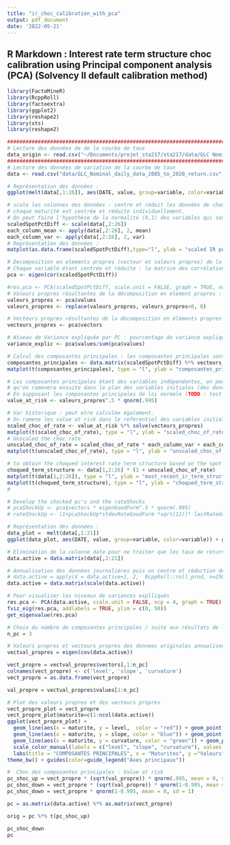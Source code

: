 ```yaml
---
title: "ir_choc_calibration_with_pca"
output: pdf_document
date: '2022-05-21'
---
```


## R Markdown : Interest rate term structure choc calibration using Principal component analysis (PCA) (Solvency II default calibration method)

```r
library(FactoMineR)
library(RcppRoll)
library(factoextra)
library(ggplot2)
library(reshape2)
library(xts)
library(reshape2)
```

```r
########################################################################################################
# Lecture des données de de la courbe de taux
data_origin <- read.csv("~/Documents/projet_sta217/sta217/data/GLC Nominal daily data_2005 to 2020.csv", header=TRUE, sep = ";", dec = ",", nrows = 100)
########################################################################################################
# Lecture des données de variation de la courbe de taux
data <- read.csv("data/GLC_Nominal_daily_data_2005_to_2020_return.csv", header=TRUE, sep = ";", dec = ",", nrows = 100)
```

```r
# Représentation des données :
ggplot(melt(data[,1:26]), aes(DATE, value, group=variable, color=variable)) + geom_line(show.legend = TRUE)
```
```r
# scale les colonnes des données : centre et réduit les données de chaque colonne individuellement 
# chaque maturité est centrée et réduite individuellement.
# On peut faire l'hypothèse de la normalité (0,1) des variables qui sont des rendements journaliers des taux, centrés et réduits
scaledSpotPctDiff <- scale(data[,2:26])
each_column_mean <- apply(data[,2:26], 2, mean)
each_column_var <- apply(data[,2:26], 2, var)
# Représentation des données :
matplot(as.data.frame(scaledSpotPctDiff),type="l", ylab = "scaled IR percentage diff")
```
```r
# Decomposition en elements propres (vecteur et valeurs propres) de la matrice des correlations.
# Chaque variable étant centrée et réduite : la matrice des corrélations est égale à celle de des covariances.
pca <- eigen(cor(scaledSpotPctDiff))

#res.pca <- PCA(scaledSpotPctDiff, scale.unit = FALSE, graph = TRUE, ncp = 25)
# Valeurs propres résultantes de la décomposition en element propres : variances des composantes principales
valeurs_propres <- pca$values
valeurs_propres <- replace(valeurs_propres, valeurs_propres<0, 0)

# Vecteurs propres résultantes de la décomposition en éléments propres : 
vecteurs_propres <- pca$vectors

# Niveau de Variance expliquée par PC : pourcentage de variance expliquée par chaque composantes principales
variance_explic <- pca$values/sum(pca$values)

# Calcul des composantes principales : les composantes principales sont les représentation des données initiales sur des nouvelles variables indépendantes (non correlées)
composantes_principales <- data.matrix(scaledSpotPctDiff) %*% vecteurs_propres
matplot(t(composantes_principales), type = "l", ylab = "composantes_principales")

# Les composantes principales étant des variables indépendantes, on peut calculer les Value at risk individuelles de chaque composante principale
# qu'on ramenera ensuite dans le plan des variables initiales (des données initiales).
# En supposant les composantes principales de loi normale (TODO : test de normalité sur chaque composante principale)
value_at_risk <- valeurs_propres^.5 * qnorm(.995)

# Var historique : peut etre calculée également.
# On ramene les value at risk dans le referentiel des variables initiales des données initiales/ (si det(A) != 0, so inverse exists)
scaled_choc_of_rate <- value_at_risk %*% solve(vecteurs_propres)
matplot(t(scaled_choc_of_rate), type = "l", ylab = "scaled_choc_of_rate")
# Unscaled the choc rate
unscaled_choc_of_rate = scaled_choc_of_rate * each_column_var + each_column_mean
matplot(t(unscaled_choc_of_rate), type = "l", ylab = "unscaled_choc_of_rate")

# to obtain the choqued interest rate term structure based on the spot interest rate term structure <_-_> (choc_of_rate + 1) * spot interest rate 
choqued_term_structure <- data[1,2:26] * (1 + unscaled_choc_of_rate)
matplot(t(data[1,2:26]), type = "l", ylab = "most_recent_ir_term_structure")
matplot(t(choqued_term_structure), type = "l", ylab = "choqued_term_structure")
#
```

```r
# Develop the shocked pc's and the rateShocks
# pcaShockUp <- pca$vectors * eigenGoodForm^.5 * qnorm(.995)
# rateShockUp <- (1+pcaShockUp*stdevRateGoodForm *sqrt(12))* lastRateGoodForm
```

```r
# Représentation des données :
data_plot =  melt(data[,1:21])
ggplot(data_plot, aes(DATE, value, group=variable, color=variable)) + geom_line(show.legend = TRUE)

# Elimination de la colonne date pour ne traiter que les taux de return
data.active = data.matrix(data[,2:21])

# Annualisation des données journalières puis on centre et réduction des données
# data.active = apply(X = data.active+1, 2,  RcppRoll::roll_prod, n=250)-1
data.active = data.matrix(scale(data.active))
```


```r
# Pour visualiser les niveaux de variances explliqués
res.pca <- PCA(data.active, scale.unit = FALSE, ncp = 4, graph = TRUE)
fviz_eig(res.pca, addlabels = TRUE, ylim = c(0, 50))
get_eigenvalue(res.pca)
```


```r
# Choix du nombre de composantes principales / suite aux résultats de l'ACP donnant les nivaux de variance explique par chaque composante
n_pc = 3

# Valeurs propres et vecteurs propres des donnees originales annualisees
vectval_propres = eigen(cov(data.active))

vect_propre = vectval_propres$vectors[,1:n_pc]
colnames(vect_propre) <- c('level', 'slope', 'curvature')
vect_propre = as.data.frame(vect_propre)

val_propre = vectval_propres$values[1:n_pc]

# Plot des valeurs propres et des vecteurs propres
vect_propre_plot = vect_propre
vect_propre_plot$maturite=c(1:ncol(data.active))
ggplot(vect_propre_plot) + 
  geom_line(aes(x = maturite, y = level,  color = "red")) + geom_point(aes(x = maturite, y = level, color = "red")) +
  geom_line(aes(x = maturite, y = slope, color = "blue")) + geom_point(aes(x = maturite, y = slope, color = "blue")) +
  geom_line(aes(x = maturite, y = curvature, color = "green")) + geom_point(aes(x = maturite, y = curvature, color = "green")) +
  scale_color_manual(labels = c("level", "slope", "curvature"), values = c("red", "blue", "green")) + 
  labs(title = "COMPOSANTES PRINCIPALES", x = "Maturites", y ="Valeurs")
theme_bw() + guides(color=guide_legend("Axes principaux"))
```


```r
#  Choc des composantes principales : Value at risk
pc_shoc_up = vect_propre * (sqrt(val_propre)) * qnorm(.995, mean = 0, sd = 1)
pc_shoc_down = vect_propre * (sqrt(val_propre)) * qnorm(1-0.995, mean = 0, sd = 1)
pc_shoc_down = vect_propre * qnorm(1-0.995, mean = 0, sd = 1)

pc = as.matrix(data.active) %*% as.matrix(vect_propre)

orig = pc %*% t(pc_shoc_up)
```

```r
pc_shoc_down
pc
```

